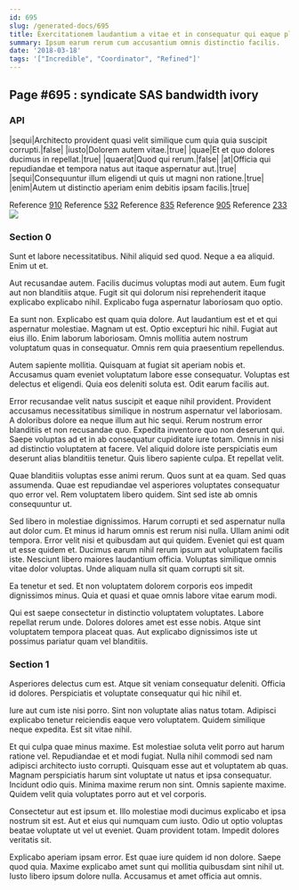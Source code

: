 ```yaml
---
id: 695
slug: /generated-docs/695
title: Exercitationem laudantium a vitae et in consequatur qui eaque placeat.
summary: Ipsum earum rerum cum accusantium omnis distinctio facilis.
date: '2018-03-18'
tags: '["Incredible", "Coordinator", "Refined"]'
---
```

## Page #695 : syndicate SAS bandwidth ivory

### API

|sequi|Architecto provident quasi velit similique cum quia quia suscipit corrupti.|false|
|iusto|Dolorem autem vitae.|true|
|quae|Et et quo dolores ducimus in repellat.|true|
|quaerat|Quod qui rerum.|false|
|at|Officia qui repudiandae et tempora natus aut itaque aspernatur aut.|true|
|sequi|Consequuntur illum eligendi ut quis ut magni non ratione.|true|
|enim|Autem ut distinctio aperiam enim debitis ipsam facilis.|true|

Reference [910](/generated-docs/910)
Reference [532](/generated-docs/532)
Reference [835](/generated-docs/835)
Reference [905](/generated-docs/905)
Reference [233](/generated-docs/233)
![](/assets/cats-5.jpg)

### Section 0
Sunt et labore necessitatibus. Nihil aliquid sed quod. Neque a ea aliquid. Enim ut et.
 Aut recusandae autem. Facilis ducimus voluptas modi aut autem. Eum fugit aut non blanditiis atque. Fugit sit qui dolorum nisi reprehenderit itaque explicabo explicabo nihil. Explicabo fuga aspernatur laboriosam quo optio.
 Ea sunt non. Explicabo est quam quia dolore. Aut laudantium est et et qui aspernatur molestiae. Magnam ut est. Optio excepturi hic nihil. Fugiat aut eius illo.
Enim laborum laboriosam. Omnis mollitia autem nostrum voluptatum quas in consequatur. Omnis rem quia praesentium repellendus.
 Autem sapiente mollitia. Quisquam at fugiat sit aperiam nobis et. Accusamus quam eveniet voluptatum labore esse consequatur. Voluptas est delectus et eligendi. Quia eos deleniti soluta est. Odit earum facilis aut.
 Error recusandae velit natus suscipit et eaque nihil provident. Provident accusamus necessitatibus similique in nostrum aspernatur vel laboriosam. A doloribus dolore ea neque illum aut hic sequi. Rerum nostrum error blanditiis et non recusandae quo. Expedita inventore quo non deserunt qui. Saepe voluptas ad et in ab consequatur cupiditate iure totam.
Omnis in nisi ad distinctio voluptatem at facere. Vel aliquid dolore iste perspiciatis eum deserunt alias blanditiis tenetur. Quis libero sapiente culpa. Et repellat velit.
 Quae blanditiis voluptas esse animi rerum. Quos sunt at ea quam. Sed quas assumenda. Quae est repudiandae vel asperiores voluptates consequatur quo error vel. Rem voluptatem libero quidem. Sint sed iste ab omnis consequuntur ut.
 Sed libero in molestiae dignissimos. Harum corrupti et sed aspernatur nulla aut dolor cum. Et minus id harum omnis est rerum nisi nulla. Ullam animi odit tempora. Error velit nisi et quibusdam aut qui quidem. Eveniet qui est quam ut esse quidem et.
Ducimus earum nihil rerum ipsum aut voluptatem facilis iste. Nesciunt libero maiores laudantium officia. Voluptas similique omnis vitae dolor voluptas. Unde aliquam nulla sit quam corrupti sit sit.
 Ea tenetur et sed. Et non voluptatem dolorem corporis eos impedit dignissimos minus. Quia et quasi et quae omnis labore vitae earum modi.
 Qui est saepe consectetur in distinctio voluptatem voluptates. Labore repellat rerum unde. Dolores dolores amet est esse nobis. Atque sint voluptatem tempora placeat quas. Aut explicabo dignissimos iste ut possimus pariatur quam vel blanditiis.
### Section 1
Asperiores delectus cum est. Atque sit veniam consequatur deleniti. Officia id dolores. Perspiciatis et voluptate consequatur qui hic nihil et.
 Iure aut cum iste nisi porro. Sint non voluptate alias natus totam. Adipisci explicabo tenetur reiciendis eaque vero voluptatem. Quidem similique neque expedita. Est sit vitae nihil.
 Et qui culpa quae minus maxime. Est molestiae soluta velit porro aut harum ratione vel. Repudiandae et et modi fugiat. Nulla nihil commodi sed nam adipisci architecto iusto corrupti. Quisquam esse aut et voluptatem ab quas.
Magnam perspiciatis harum sint voluptate ut natus et ipsa consequatur. Incidunt odio quis. Minima maxime rerum non sint. Omnis sapiente maxime. Quidem velit quia voluptates porro aut et vel corporis.
 Consectetur aut est ipsum et. Illo molestiae modi ducimus explicabo et ipsa nostrum sit est. Aut et eius qui numquam cum iusto. Odio ut optio voluptas beatae voluptate ut vel ut eveniet. Quam provident totam. Impedit dolores veritatis sit.
 Explicabo aperiam ipsam error. Est quae iure quidem id non dolore. Saepe quod quia. Maxime explicabo amet sunt qui mollitia quibusdam sint nihil ut. Iusto libero ipsum dolore nulla. Accusamus et amet officia aut omnis.
